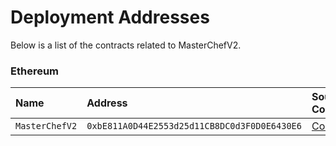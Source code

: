 
# Deployment Addresses

Below is a list of the contracts related to MasterChefV2.

<Tabs>

<TabItem value='ethereum' label='Ethereum' default>

### Ethereum

| Name | Address | Source Code | Explorer |
| :-- | :-- | :-- | :-- |
| `MasterChefV2` | `0xbE811A0D44E2553d25d11CB8DC0d3F0D0E6430E6` | [Code](https://github.com/sushiswap/sushiswap/blob/master/protocols/masterchef/contracts/MasterChefV2.sol) | [Link](https://etherscan.io/address/0xef0881ec094552b2e128cf945ef17a6752b4ec5d) |

</TabItem>

</Tabs>
